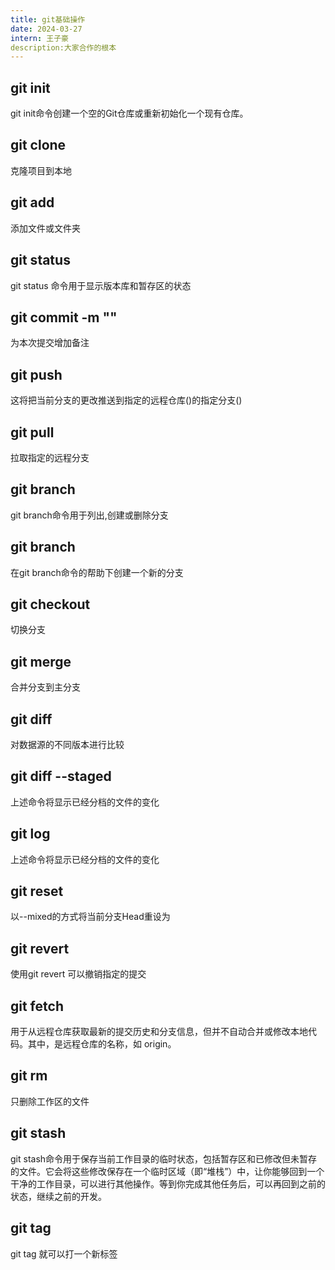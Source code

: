 ```yaml
---
title: git基础操作
date: 2024-03-27
intern: 王子豪
description:大家合作的根本
---
```


## git init
git init命令创建一个空的Git仓库或重新初始化一个现有仓库。 
## git clone <url>
克隆项目到本地
## git add <file>
添加文件或文件夹
## git status
git status 命令用于显示版本库和暂存区的状态
## git commit -m "<message>"
为本次提交增加备注
## git push <remote> <branch>
这将把当前分支的更改推送到指定的远程仓库(<remote>)的指定分支(<branch>)
## git pull <remote> <branch>
拉取指定的远程分支 
## git branch
git branch命令用于列出,创建或删除分支
## git branch <name>
在git branch命令的帮助下创建一个新的分支
## git checkout <branch>
切换分支
## git merge <branch>
合并分支到主分支
## git diff
对数据源的不同版本进行比较
## git diff --staged
上述命令将显示已经分档的文件的变化
## git log
上述命令将显示已经分档的文件的变化
## git reset <commit>
以--mixed的方式将当前分支Head重设为<commit>
## git revert <commit>
使用git revert <commit> 可以撤销指定的提交
## git fetch <remote>
用于从远程仓库获取最新的提交历史和分支信息，但并不自动合并或修改本地代码。其中，<remote>是远程仓库的名称，如 origin。
## git rm <file>
只删除工作区的文件
## git stash
git stash命令用于保存当前工作目录的临时状态，包括暂存区和已修改但未暂存的文件。它会将这些修改保存在一个临时区域（即“堆栈”）中，让你能够回到一个干净的工作目录，可以进行其他操作。等到你完成其他任务后，可以再回到之前的状态，继续之前的开发。
## git tag <name>
 git tag <name>就可以打一个新标签